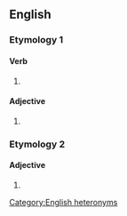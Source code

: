==English==

===Etymology 1===

====Verb====
{{head|en|verb form}}

# {{en-past of|unionise}}

====Adjective====
{{en-adj}}

# {{alternative spelling of|unionized|lang=en}}

===Etymology 2===

====Adjective====
{{en-adj}}

# {{alternative spelling of|unionized|lang=en}}

[[Category:English heteronyms]]